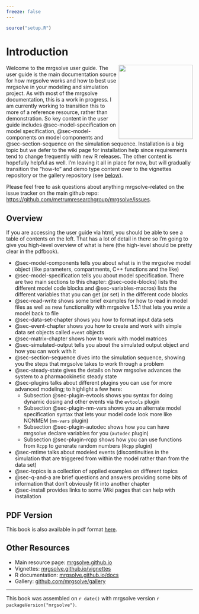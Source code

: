 ```yaml
---
freeze: false
---
```


```r
source("setup.R")
```


# Introduction {.unnumbered}

<img src="images/MRG-Solve-Hex.png" align="right" width="200px"></img> Welcome to
the mrgsolve user guide. The user guide is the main documentation source for how
mrgsolve works and how to best use mrgsolve in your modeling and simulation
project.  As with most of the mrgsolve documentation, this is a work in
progress.  I am currently working to transition this to more of a reference
resource, rather than demonstration.  So key content in the user guide includes
@sec-model-specification on model specification, 
@sec-model-components on model components and  @sec-section-sequence
on the simulation sequence. Installation is a big topic but we defer to the wiki
page for installation help since requirements tend to change frequently with new
R releases.  The other content is hopefully helpful as well.  I'm leaving it all
in place for now, but will gradually transition the "how-to" and demo type
content over to the vignettes repository or the gallery repository (see
[below](#other-resources)).

Please feel free to ask questions about anything mrgsolve-related on the 
issue tracker on the main github repo: <https://github.com/metrumresearchgroup/mrgsolve/issues>.


## Overview {.unnumbered}

If you are accessing the user guide via html, you should be able to see a 
table of contents on the left. That has a lot of detail in there so I'm going 
to give you high-level overview of what is here (the high-level should be 
pretty clear in the pdfbook). 

- @sec-model-components tells you about what is in the mrgsolve model
  object (like parameters, compartments, C++ functions and the like)
- @sec-model-specification tells you about model specification. There 
  are two main sections to this chapter: @sec-code-blocks) lists 
  the different model code blocks and @sec-variables-macros) lists
  the different variables that you can get (or set) in the different code blocks
- @sec-read-write shows some brief examples for how to read in model files as 
  well as new functionality with mrgsolve 1.5.1 that lets you _write_ a model 
  back to file
- @sec-data-set-chapter shows you how to format input data sets
- @sec-event-chapter shows you how to create and work with simple 
  data set objects called `event` objects
- @sec-matrix-chapter shows how to work with model matrices
- @sec-simulated-output tells you about the simulated output object
  and how you can work with it
- @sec-section-sequence dives into the simulation sequence, showing 
  you the steps that mrgsolve takes to work through a problem
- @sec-steady-state gives the details on how mrgsolve advances the 
  system to a pharmacokinetic steady state
- @sec-plugins talks about different plugins you can use for more 
  advanced modeling; to highlight a few here:
  - Subsection @sec-plugin-evtools shows you syntax for doing dynamic dosing 
    and other events via the `evtools` plugin
  - Subsection @sec-plugin-nm-vars shows you an alternate model specification 
    syntax that lets your model code look more like NONMEM (`nm-vars` plugin)
  - Subsection @sec-plugin-autodec shows how you can have mrgsolve declare 
    variables for you (`autodec` plugin)
  - Subsection @sec-plugin-rcpp shows how you can use functions from `Rcpp` 
    to generate random numbers (`Rcpp` plugin)
- @sec-mtime talks about modeled events (discontinuities in the 
  simulation that are triggered from within the model rather than from the 
  data set)
- @sec-topics is a collection of applied examples on different topics
- @sec-q-and-a are brief questions and answers providing some bits
  of information that don't obviously fit into another chapter
- @sec-install provides links to some Wiki pages that can help with 
  installation

## PDF Version {.unnumbered}
This book is also available in pdf format [here](mrgsolve-user-guide.pdf).

## Other Resources {.unnumbered}


- Main resource page: [mrgsolve.github.io](https://mrgsolve.github.io)
- Vignettes: [mrgsolve.github.io/vignettes](https://mrgsolve.github.io/vignettes)
- R documentation: [mrgsolve.github.io/docs](https://mrgsolve.github.io/docs)
- Gallery: [github.com/mrgsolve/gallery](https://github.com/mrgsolve/gallery) 


<hr>

This book was assembled on `r date()` with mrgsolve version `r packageVersion("mrgsolve")`. 

